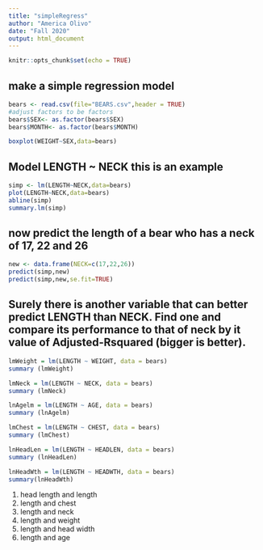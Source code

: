 ```yaml
---
title: "simpleRegress"
author: "America Olivo"
date: "Fall 2020"
output: html_document
---
```


```r
knitr::opts_chunk$set(echo = TRUE)
```

## make a simple regression model

```r
bears <- read.csv(file="BEARS.csv",header = TRUE)
#adjust factors to be factors
bears$SEX<- as.factor(bears$SEX)
bears$MONTH<- as.factor(bears$MONTH)
```


```r
boxplot(WEIGHT~SEX,data=bears)
```

## Model LENGTH ~ NECK  this is an example  

```r
simp <- lm(LENGTH~NECK,data=bears)
plot(LENGTH~NECK,data=bears)
abline(simp)
summary.lm(simp)
```

## now predict the length of a bear who has a neck of 17, 22 and 26


```r
new <- data.frame(NECK=c(17,22,26))
predict(simp,new)
predict(simp,new,se.fit=TRUE)
```
## Surely there is another variable that can better predict LENGTH than NECK. Find one and compare its performance to that of neck by it value of Adjusted-Rsquared (bigger is better).


```r
lmWeight = lm(LENGTH ~ WEIGHT, data = bears) 
summary (lmWeight)
```




```r
lmNeck = lm(LENGTH ~ NECK, data = bears) 
summary (lmNeck)
```





```r
lnAgelm = lm(LENGTH ~ AGE, data = bears) 
summary (lnAgelm)
```




```r
lmChest = lm(LENGTH ~ CHEST, data = bears) 
summary (lmChest)
```


```r
lnHeadLen = lm(LENGTH ~ HEADLEN, data = bears) 
summary (lnHeadLen)
```


```r
lnHeadWth = lm(LENGTH ~ HEADWTH, data = bears)
summary(lnHeadWth)
```


1. head length and length
2. length and chest
3. length and neck 
4. length and weight
5. length and head width
6. length and age

